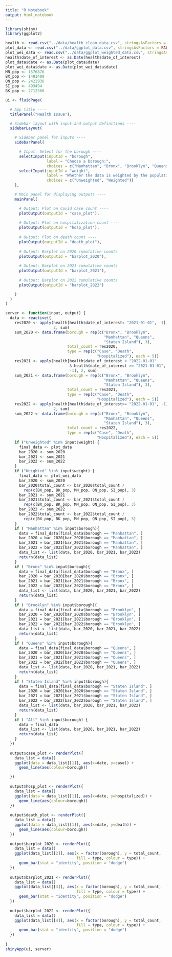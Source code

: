 ```yaml
---
title: "R Notebook"
output: html_notebook
---
```


```r
library(shiny)
library(ggplot2)
```

```r
health <- read.csv("../data/health_clean_data.csv", stringsAsFactors = FALSE)
plot_data <- read.csv("../data/ggplot_data.csv", stringsAsFactors = FALSE)
plot_wei_data <- read.csv("../data/ggplot_weighted_data.csv", stringsAsFactors = FALSE)
health$date_of_interest <- as.Date(health$date_of_interest)
plot_data$date <- as.Date(plot_data$date)
plot_wei_data$date <- as.Date(plot_wei_data$date)
MN_pop <- 1576876
BX_pop <- 1481409
QN_pop <- 2422938
SI_pop <- 493494
BK_pop <- 2712360
```

```r
ui <- fluidPage(

  # App title ----
  titlePanel("Health Issue"),

  # Sidebar layout with input and output definitions ----
  sidebarLayout(

    # Sidebar panel for inputs ----
    sidebarPanel(

      # Input: Select for the borough ----
      selectInput(inputId = "borough",
                  label = "Choose a borough:",
                  choices = c("Manhattan", "Bronx", "Brooklyn", "Queens", "Staten Island", "All")),
      selectInput(inputId = "weight",
                  label = "Whether the data is weighted by the population:",
                  choices = c("Unweighted", "Weighted"))
    ),

    # Main panel for displaying outputs ----
    mainPanel(

      # Output: Plot on Covid case count ----
      plotOutput(outputId = "case_plot"),
      
      # Output: Plot on hospitalization count ----
      plotOutput(outputId = "hosp_plot"),
      
      # Output: Plot on death count ----
      plotOutput(outputId = "death_plot"),
      
      # Output: Barplot on 2020 cumulative counts
      plotOutput(outputId = "barplot_2020"),
      
      # Output: Barplot on 2021 cumulative counts
      plotOutput(outputId = "barplot_2021"),
      
      # Output: Barplot on 2022 cumulative counts
      plotOutput(outputId = "barplot_2022")

    )
  )
)

server <- function(input, output) {
  data <- reactive({
    res2020 <- apply(health[health$date_of_interest< "2021-01-01", -1], 
                     2, sum)
    sum_2020 <- data.frame(borough = rep(c("Bronx", "Brooklyn", 
                                           "Manhattan", "Queens", 
                                           "Staten Island"), 3), 
                           total_count = res2020, 
                           type = rep(c("Case", "Death", 
                                        "Hospitalized"), each = 5))
    res2021 <- apply(health[health$date_of_interest < "2022-01-01" 
                            & health$date_of_interest >= "2021-01-01", 
                            -1], 2, sum)
    sum_2021 <- data.frame(borough = rep(c("Bronx", "Brooklyn", 
                                           "Manhattan", "Queens", 
                                           "Staten Island"), 3), 
                           total_count = res2021, 
                           type = rep(c("Case", "Death", 
                                        "Hospitalized"), each = 5))
    res2022 <- apply(health[health$date_of_interest>= "2022-01-01", -1], 
                     2, sum)
    sum_2022 <- data.frame(borough = rep(c("Bronx", "Brooklyn", 
                                           "Manhattan", "Queens", 
                                           "Staten Island"), 3), 
                           total_count = res2022, 
                           type = rep(c("Case", "Death", 
                                        "Hospitalized"), each = 5))
    if ("Unweighted" %in% input$weight) {
      final_data <- plot_data
      bar_2020 <- sum_2020
      bar_2021 <- sum_2021
      bar_2022 <- sum_2022
    }
    if ("Weighted" %in% input$weight) {
      final_data <- plot_wei_data
      bar_2020 <- sum_2020
      bar_2020$total_count <- bar_2020$total_count / 
        rep(c(BX_pop, BK_pop, MN_pop, QN_pop, SI_pop), 3)
      bar_2021 <- sum_2021
      bar_2021$total_count <- bar_2021$total_count / 
        rep(c(BX_pop, BK_pop, MN_pop, QN_pop, SI_pop), 3)
      bar_2022 <- sum_2022
      bar_2022$total_count <- bar_2022$total_count / 
        rep(c(BX_pop, BK_pop, MN_pop, QN_pop, SI_pop), 3)
    }
    if ( "Manhattan" %in% input$borough){
      data = final_data[final_data$borough == "Manhattan", ]
      bar_2020 = bar_2020[bar_2020$borough == "Manhattan", ]
      bar_2021 = bar_2021[bar_2021$borough == "Manhattan", ]
      bar_2022 = bar_2022[bar_2022$borough == "Manhattan", ]
      data_list <- list(data, bar_2020, bar_2021, bar_2022)
      return(data_list)
    }
    if ( "Bronx" %in% input$borough){
      data = final_data[final_data$borough == "Bronx", ]
      bar_2020 = bar_2020[bar_2020$borough == "Bronx", ]
      bar_2021 = bar_2021[bar_2021$borough == "Bronx", ]
      bar_2022 = bar_2022[bar_2022$borough == "Bronx", ]
      data_list <- list(data, bar_2020, bar_2021, bar_2022)
      return(data_list)
    }
    if ( "Brooklyn" %in% input$borough){
      data = final_data[final_data$borough == "Brooklyn", ]
      bar_2020 = bar_2020[bar_2020$borough == "Brooklyn", ]
      bar_2021 = bar_2021[bar_2021$borough == "Brooklyn", ]
      bar_2022 = bar_2022[bar_2022$borough == "Brooklyn", ]
      data_list <- list(data, bar_2020, bar_2021, bar_2022)
      return(data_list)
    }
    if ( "Queens" %in% input$borough){
      data = final_data[final_data$borough == "Queens", ]
      bar_2020 = bar_2020[bar_2020$borough == "Queens", ]
      bar_2021 = bar_2021[bar_2021$borough == "Queens", ]
      bar_2022 = bar_2022[bar_2022$borough == "Queens", ]
      data_list <- list(data, bar_2020, bar_2021, bar_2022)
      return(data_list)
    }
    if ( "Staten Island" %in% input$borough){
      data = final_data[final_data$borough == "Staten Island", ]
      bar_2020 = bar_2020[bar_2020$borough == "Staten Island", ]
      bar_2021 = bar_2021[bar_2021$borough == "Staten Island", ]
      bar_2022 = bar_2022[bar_2022$borough == "Staten Island", ]
      data_list <- list(data, bar_2020, bar_2021, bar_2022)
      return(data_list)
    }
    if ( "All" %in% input$borough) {
      data = final_data
      data_list <- list(data, bar_2020, bar_2021, bar_2022)
      return(data_list)
    }
  })
  
  output$case_plot <- renderPlot({
    data_list = data()
    ggplot(data = data_list[[1]], aes(x=date, y=case)) +
      geom_line(aes(colour=borough))

  })
  
  output$hosp_plot <- renderPlot({
    data_list = data()
    ggplot(data = data_list[[1]], aes(x=date, y=hospitalized)) +
      geom_line(aes(colour=borough))
  })
  
  output$death_plot <- renderPlot({
    data_list = data()
    ggplot(data = data_list[[1]], aes(x=date, y=death)) +
      geom_line(aes(colour=borough))
  })
  
  output$barplot_2020 <- renderPlot({
    data_list = data()
    ggplot(data_list[[2]], aes(x = factor(borough), y = total_count, 
                               fill = type, colour = type)) + 
      geom_bar(stat = "identity", position = "dodge")
  })
  
  output$barplot_2021 <- renderPlot({
    data_list = data()
    ggplot(data_list[[3]], aes(x = factor(borough), y = total_count, 
                               fill = type, colour = type)) + 
      geom_bar(stat = "identity", position = "dodge")
  })
  
  output$barplot_2022 <- renderPlot({
    data_list = data()
    ggplot(data_list[[4]], aes(x = factor(borough), y = total_count, 
                               fill = type, colour = type)) + 
      geom_bar(stat = "identity", position = "dodge")
  })
  
}
shinyApp(ui, server)

```



